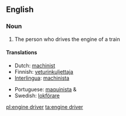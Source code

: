 ==English==

===Noun===
{{en-noun}}

# The person who drives the engine of a train

====Translations====
{{trans-top|person}}
* Dutch: [[machinist]] {{m}}
* Finnish: [[veturinkuljettaja]]
* [[Interlingua]]: [[machinista]]
{{trans-mid}}
* Portuguese: [[maquinista]] {{m}} & {{f}}
* Swedish: [[lokförare]] {{c}}
{{trans-bottom}}

[[pl:engine driver]]
[[ta:engine driver]]